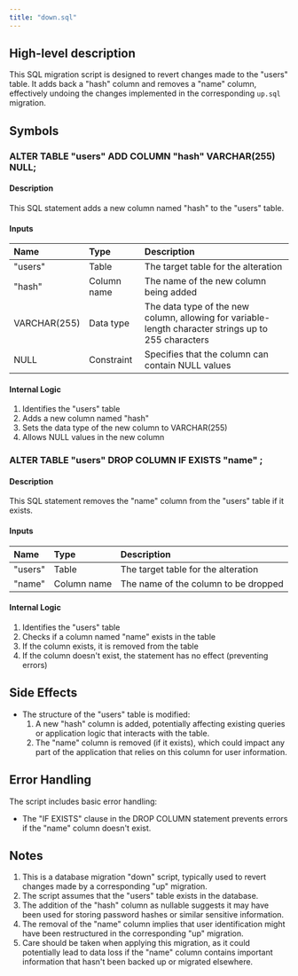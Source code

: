 ```yaml
---
title: "down.sql"
---
```


## High-level description
This SQL migration script is designed to revert changes made to the "users" table. It adds back a "hash" column and removes a "name" column, effectively undoing the changes implemented in the corresponding `up.sql` migration.

## Symbols

### ALTER TABLE "users" ADD COLUMN "hash" VARCHAR(255) NULL;
#### Description
This SQL statement adds a new column named "hash" to the "users" table.

#### Inputs
| Name | Type | Description |
|:-----|:-----|:------------|
| "users" | Table | The target table for the alteration |
| "hash" | Column name | The name of the new column being added |
| VARCHAR(255) | Data type | The data type of the new column, allowing for variable-length character strings up to 255 characters |
| NULL | Constraint | Specifies that the column can contain NULL values |

#### Internal Logic
1. Identifies the "users" table
2. Adds a new column named "hash"
3. Sets the data type of the new column to VARCHAR(255)
4. Allows NULL values in the new column

### ALTER TABLE "users" DROP COLUMN IF EXISTS "name" ;
#### Description
This SQL statement removes the "name" column from the "users" table if it exists.

#### Inputs
| Name | Type | Description |
|:-----|:-----|:------------|
| "users" | Table | The target table for the alteration |
| "name" | Column name | The name of the column to be dropped |

#### Internal Logic
1. Identifies the "users" table
2. Checks if a column named "name" exists in the table
3. If the column exists, it is removed from the table
4. If the column doesn't exist, the statement has no effect (preventing errors)

## Side Effects
- The structure of the "users" table is modified:
  1. A new "hash" column is added, potentially affecting existing queries or application logic that interacts with the table.
  2. The "name" column is removed (if it exists), which could impact any part of the application that relies on this column for user information.

## Error Handling
The script includes basic error handling:
- The "IF EXISTS" clause in the DROP COLUMN statement prevents errors if the "name" column doesn't exist.

## Notes
1. This is a database migration "down" script, typically used to revert changes made by a corresponding "up" migration.
2. The script assumes that the "users" table exists in the database.
3. The addition of the "hash" column as nullable suggests it may have been used for storing password hashes or similar sensitive information.
4. The removal of the "name" column implies that user identification might have been restructured in the corresponding "up" migration.
5. Care should be taken when applying this migration, as it could potentially lead to data loss if the "name" column contains important information that hasn't been backed up or migrated elsewhere.